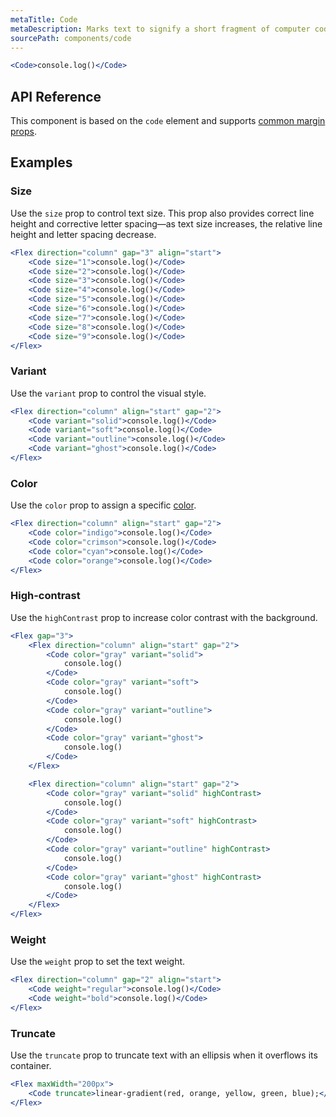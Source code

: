 ```yaml
---
metaTitle: Code
metaDescription: Marks text to signify a short fragment of computer code.
sourcePath: components/code
---
```


```jsx live=true
<Code>console.log()</Code>
```

## API Reference

This component is based on the `code` element and supports [common margin props](/research/docs/overview/layout#margin-props).

<ThemesPropsTable defs="codePropDefs" />

## Examples

### Size

Use the `size` prop to control text size. This prop also provides correct line height and corrective letter spacing—as text size increases, the relative line height and letter spacing decrease.

```jsx live=true scroll=true
<Flex direction="column" gap="3" align="start">
	<Code size="1">console.log()</Code>
	<Code size="2">console.log()</Code>
	<Code size="3">console.log()</Code>
	<Code size="4">console.log()</Code>
	<Code size="5">console.log()</Code>
	<Code size="6">console.log()</Code>
	<Code size="7">console.log()</Code>
	<Code size="8">console.log()</Code>
	<Code size="9">console.log()</Code>
</Flex>
```

### Variant

Use the `variant` prop to control the visual style.

```jsx live=true
<Flex direction="column" align="start" gap="2">
	<Code variant="solid">console.log()</Code>
	<Code variant="soft">console.log()</Code>
	<Code variant="outline">console.log()</Code>
	<Code variant="ghost">console.log()</Code>
</Flex>
```

### Color

Use the `color` prop to assign a specific [color](/research/docs/theme/color).

```jsx live=true
<Flex direction="column" align="start" gap="2">
	<Code color="indigo">console.log()</Code>
	<Code color="crimson">console.log()</Code>
	<Code color="cyan">console.log()</Code>
	<Code color="orange">console.log()</Code>
</Flex>
```

### High-contrast

Use the `highContrast` prop to increase color contrast with the background.

```jsx live=true
<Flex gap="3">
	<Flex direction="column" align="start" gap="2">
		<Code color="gray" variant="solid">
			console.log()
		</Code>
		<Code color="gray" variant="soft">
			console.log()
		</Code>
		<Code color="gray" variant="outline">
			console.log()
		</Code>
		<Code color="gray" variant="ghost">
			console.log()
		</Code>
	</Flex>

	<Flex direction="column" align="start" gap="2">
		<Code color="gray" variant="solid" highContrast>
			console.log()
		</Code>
		<Code color="gray" variant="soft" highContrast>
			console.log()
		</Code>
		<Code color="gray" variant="outline" highContrast>
			console.log()
		</Code>
		<Code color="gray" variant="ghost" highContrast>
			console.log()
		</Code>
	</Flex>
</Flex>
```

### Weight

Use the `weight` prop to set the text weight.

```jsx live="true"
<Flex direction="column" gap="2" align="start">
	<Code weight="regular">console.log()</Code>
	<Code weight="bold">console.log()</Code>
</Flex>
```

### Truncate

Use the `truncate` prop to truncate text with an ellipsis when it overflows its container.

```jsx live=true line=2
<Flex maxWidth="200px">
	<Code truncate>linear-gradient(red, orange, yellow, green, blue);</Code>
</Flex>
```
